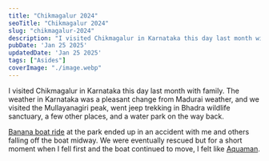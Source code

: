 ```yaml
---
title: "Chikmagalur 2024"
seoTitle: "Chikmagalur 2024"
slug: "chikmagalur-2024"
description: "I visited Chikmagalur in Karnataka this day last month with family. The weather in Karnataka was a pleasant change from Madurai weather, and we visited the Mullayanagiri peak, went jeep trekking in Bhadra wildlife sanctuary, a few other places, and a water park on the way back."
pubDate: 'Jan 25 2025'
updatedDate: 'Jan 25 2025'
tags: ["Asides"]
coverImage: "./image.webp"
---
```


<R2Image imageKey="assets/chikmagalur-2024-1861638e-cd98-800b-89e0-e6106d351800.jpg" alt="Arun sitting by a rock at the top of the Mullayanagiri peak in Chikmagalur." />

I visited Chikmagalur in Karnataka this day last month with family. The weather in Karnataka was a pleasant change from Madurai weather, and we visited the Mullayanagiri peak, went jeep trekking in Bhadra wildlife sanctuary, a few other places, and a water park on the way back. 

[Banana boat ride](https://www.google.com/search?client=firefox-b-d&q=banana%20boat%20ride) at the park ended up in an accident with me and others falling off the boat midway. We were eventually rescued but for a short moment when I fell first and the boat continued to move, I felt like [Aquaman](https://en.wikipedia.org/wiki/Aquaman_(film)). 
